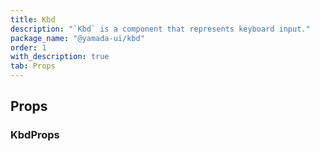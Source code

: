 ```yaml
---
title: Kbd
description: "`Kbd` is a component that represents keyboard input."
package_name: "@yamada-ui/kbd"
order: 1
with_description: true
tab: Props
---
```


## Props

### KbdProps

<PropsCard id="kbd-_accept" name="_accept" type="CSSUIObject" />

<PropsCard id="kbd-_active" name="_active" type="CSSUIObject" />

<PropsCard id="kbd-_after" name="_after" type="CSSUIObject" />

<PropsCard id="kbd-_anylink" name="_anyLink" type="CSSUIObject" />

<PropsCard id="kbd-_autofill" name="_autofill" type="CSSUIObject" />

<PropsCard id="kbd-_backdrop" name="_backdrop" type="CSSUIObject" />

<PropsCard id="kbd-_before" name="_before" type="CSSUIObject" />

<PropsCard id="kbd-_between" name="_between" type="CSSUIObject" />

<PropsCard id="kbd-_blank" name="_blank" type="CSSUIObject" />

<PropsCard id="kbd-_checked" name="_checked" type="CSSUIObject" />

<PropsCard id="kbd-_cue" name="_cue" type="CSSUIObject" />

<PropsCard id="kbd-_cueregion" name="_cueRegion" type="CSSUIObject" />

<PropsCard id="kbd-_dark" name="_dark" type="CSSUIObject" />

<PropsCard id="kbd-_default" name="_default" type="CSSUIObject" />

<PropsCard id="kbd-_disabled" name="_disabled" type="CSSUIObject" />

<PropsCard id="kbd-_empty" name="_empty" type="CSSUIObject" />

<PropsCard id="kbd-_enabled" name="_enabled" type="CSSUIObject" />

<PropsCard id="kbd-_end" name="_end" type="CSSUIObject" />

<PropsCard id="kbd-_even" name="_even" type="CSSUIObject" />

<PropsCard id="kbd-_expanded" name="_expanded" type="CSSUIObject" />

<PropsCard id="kbd-_fileselector" name="_fileSelector" type="CSSUIObject" />

<PropsCard id="kbd-_filled" name="_filled" type="CSSUIObject" />

<PropsCard id="kbd-_first" name="_first" type="CSSUIObject" />

<PropsCard id="kbd-_firstletter" name="_firstLetter" type="CSSUIObject" />

<PropsCard id="kbd-_firstline" name="_firstLine" type="CSSUIObject" />

<PropsCard id="kbd-_focus" name="_focus" type="CSSUIObject" />

<PropsCard id="kbd-_focusvisible" name="_focusVisible" type="CSSUIObject" />

<PropsCard id="kbd-_focuswithin" name="_focusWithin" type="CSSUIObject" />

<PropsCard id="kbd-_fullscreen" name="_fullScreen" type="CSSUIObject" />

<PropsCard id="kbd-_grabbed" name="_grabbed" type="CSSUIObject" />

<PropsCard id="kbd-_groupaccept" name="_groupAccept" type="CSSUIObject" />

<PropsCard id="kbd-_groupactive" name="_groupActive" type="CSSUIObject" />

<PropsCard id="kbd-_groupblank" name="_groupBlank" type="CSSUIObject" />

<PropsCard id="kbd-_groupchecked" name="_groupChecked" type="CSSUIObject" />

<PropsCard id="kbd-_groupdisabled" name="_groupDisabled" type="CSSUIObject" />

<PropsCard id="kbd-_groupenabled" name="_groupEnabled" type="CSSUIObject" />

<PropsCard id="kbd-_groupexpanded" name="_groupExpanded" type="CSSUIObject" />

<PropsCard id="kbd-_groupfocus" name="_groupFocus" type="CSSUIObject" />

<PropsCard
  id="kbd-_groupfocusvisible"
  name="_groupFocusVisible"
  type="CSSUIObject"
/>

<PropsCard
  id="kbd-_groupfocuswithin"
  name="_groupFocusWithin"
  type="CSSUIObject"
/>

<PropsCard id="kbd-_groupgrabbed" name="_groupGrabbed" type="CSSUIObject" />

<PropsCard
  id="kbd-_grouphorizontal"
  name="_groupHorizontal"
  type="CSSUIObject"
/>

<PropsCard id="kbd-_grouphover" name="_groupHover" type="CSSUIObject" />

<PropsCard id="kbd-_groupidle" name="_groupIdle" type="CSSUIObject" />

<PropsCard id="kbd-_groupinvalid" name="_groupInvalid" type="CSSUIObject" />

<PropsCard id="kbd-_grouploaded" name="_groupLoaded" type="CSSUIObject" />

<PropsCard id="kbd-_grouploading" name="_groupLoading" type="CSSUIObject" />

<PropsCard id="kbd-_groupoptional" name="_groupOptional" type="CSSUIObject" />

<PropsCard
  id="kbd-_groupplaceholdershown"
  name="_groupPlaceholderShown"
  type="CSSUIObject"
/>

<PropsCard id="kbd-_grouppressed" name="_groupPressed" type="CSSUIObject" />

<PropsCard id="kbd-_groupreadonly" name="_groupReadOnly" type="CSSUIObject" />

<PropsCard id="kbd-_groupreadwrite" name="_groupReadWrite" type="CSSUIObject" />

<PropsCard id="kbd-_groupreject" name="_groupReject" type="CSSUIObject" />

<PropsCard id="kbd-_grouprequired" name="_groupRequired" type="CSSUIObject" />

<PropsCard id="kbd-_groupselected" name="_groupSelected" type="CSSUIObject" />

<PropsCard
  id="kbd-_groupuserinvalid"
  name="_groupUserInvalid"
  type="CSSUIObject"
/>

<PropsCard id="kbd-_groupvalid" name="_groupValid" type="CSSUIObject" />

<PropsCard id="kbd-_groupvertical" name="_groupVertical" type="CSSUIObject" />

<PropsCard id="kbd-_hidden" name="_hidden" type="CSSUIObject" />

<PropsCard id="kbd-_holiday" name="_holiday" type="CSSUIObject" />

<PropsCard id="kbd-_horizontal" name="_horizontal" type="CSSUIObject" />

<PropsCard id="kbd-_hover" name="_hover" type="CSSUIObject" />

<PropsCard id="kbd-_idle" name="_idle" type="CSSUIObject" />

<PropsCard id="kbd-_indeterminate" name="_indeterminate" type="CSSUIObject" />

<PropsCard id="kbd-_inrange" name="_inRange" type="CSSUIObject" />

<PropsCard id="kbd-_invalid" name="_invalid" type="CSSUIObject" />

<PropsCard id="kbd-_last" name="_last" type="CSSUIObject" />

<PropsCard id="kbd-_light" name="_light" type="CSSUIObject" />

<PropsCard id="kbd-_link" name="_link" type="CSSUIObject" />

<PropsCard id="kbd-_loaded" name="_loaded" type="CSSUIObject" />

<PropsCard id="kbd-_loading" name="_loading" type="CSSUIObject" />

<PropsCard id="kbd-_marker" name="_marker" type="CSSUIObject" />

<PropsCard id="kbd-_mediadark" name="_mediaDark" type="CSSUIObject" />

<PropsCard id="kbd-_medialight" name="_mediaLight" type="CSSUIObject" />

<PropsCard
  id="kbd-_mediareducemotion"
  name="_mediaReduceMotion"
  type="CSSUIObject"
/>

<PropsCard id="kbd-_modal" name="_modal" type="CSSUIObject" />

<PropsCard id="kbd-_nativeactive" name="_nativeActive" type="CSSUIObject" />

<PropsCard id="kbd-_nativechecked" name="_nativeChecked" type="CSSUIObject" />

<PropsCard id="kbd-_nativedisabled" name="_nativeDisabled" type="CSSUIObject" />

<PropsCard id="kbd-_nativefocus" name="_nativeFocus" type="CSSUIObject" />

<PropsCard
  id="kbd-_nativefocusvisible"
  name="_nativeFocusVisible"
  type="CSSUIObject"
/>

<PropsCard
  id="kbd-_nativefocuswithin"
  name="_nativeFocusWithin"
  type="CSSUIObject"
/>

<PropsCard id="kbd-_nativehidden" name="_nativeHidden" type="CSSUIObject" />

<PropsCard id="kbd-_nativehover" name="_nativeHover" type="CSSUIObject" />

<PropsCard id="kbd-_nativereadonly" name="_nativeReadOnly" type="CSSUIObject" />

<PropsCard id="kbd-_nativetarget" name="_nativeTarget" type="CSSUIObject" />

<PropsCard id="kbd-_nativevalid" name="_nativeValid" type="CSSUIObject" />

<PropsCard id="kbd-_notfirst" name="_notFirst" type="CSSUIObject" />

<PropsCard id="kbd-_notlast" name="_notLast" type="CSSUIObject" />

<PropsCard id="kbd-_nottarget" name="_notTarget" type="CSSUIObject" />

<PropsCard id="kbd-_odd" name="_odd" type="CSSUIObject" />

<PropsCard id="kbd-_only" name="_only" type="CSSUIObject" />

<PropsCard id="kbd-_optional" name="_optional" type="CSSUIObject" />

<PropsCard id="kbd-_outrange" name="_outRange" type="CSSUIObject" />

<PropsCard id="kbd-_outside" name="_outside" type="CSSUIObject" />

<PropsCard id="kbd-_paused" name="_paused" type="CSSUIObject" />

<PropsCard id="kbd-_peeraccept" name="_peerAccept" type="CSSUIObject" />

<PropsCard id="kbd-_peeractive" name="_peerActive" type="CSSUIObject" />

<PropsCard id="kbd-_peerblank" name="_peerBlank" type="CSSUIObject" />

<PropsCard id="kbd-_peerchecked" name="_peerChecked" type="CSSUIObject" />

<PropsCard id="kbd-_peerdisabled" name="_peerDisabled" type="CSSUIObject" />

<PropsCard id="kbd-_peerenabled" name="_peerEnabled" type="CSSUIObject" />

<PropsCard id="kbd-_peerexpanded" name="_peerExpanded" type="CSSUIObject" />

<PropsCard id="kbd-_peerfocus" name="_peerFocus" type="CSSUIObject" />

<PropsCard
  id="kbd-_peerfocusvisible"
  name="_peerFocusVisible"
  type="CSSUIObject"
/>

<PropsCard
  id="kbd-_peerfocuswithin"
  name="_peerFocusWithin"
  type="CSSUIObject"
/>

<PropsCard id="kbd-_peergrabbed" name="_peerGrabbed" type="CSSUIObject" />

<PropsCard id="kbd-_peerhorizontal" name="_peerHorizontal" type="CSSUIObject" />

<PropsCard id="kbd-_peerhover" name="_peerHover" type="CSSUIObject" />

<PropsCard id="kbd-_peeridle" name="_peerIdle" type="CSSUIObject" />

<PropsCard id="kbd-_peerinvalid" name="_peerInvalid" type="CSSUIObject" />

<PropsCard id="kbd-_peerloaded" name="_peerLoaded" type="CSSUIObject" />

<PropsCard id="kbd-_peerloading" name="_peerLoading" type="CSSUIObject" />

<PropsCard id="kbd-_peeroptional" name="_peerOptional" type="CSSUIObject" />

<PropsCard
  id="kbd-_peerplaceholdershown"
  name="_peerPlaceholderShown"
  type="CSSUIObject"
/>

<PropsCard id="kbd-_peerpressed" name="_peerPressed" type="CSSUIObject" />

<PropsCard id="kbd-_peerreadonly" name="_peerReadOnly" type="CSSUIObject" />

<PropsCard id="kbd-_peerreadwrite" name="_peerReadWrite" type="CSSUIObject" />

<PropsCard id="kbd-_peerreject" name="_peerReject" type="CSSUIObject" />

<PropsCard id="kbd-_peerrequired" name="_peerRequired" type="CSSUIObject" />

<PropsCard id="kbd-_peerselected" name="_peerSelected" type="CSSUIObject" />

<PropsCard
  id="kbd-_peeruserinvalid"
  name="_peerUserInvalid"
  type="CSSUIObject"
/>

<PropsCard id="kbd-_peervalid" name="_peerValid" type="CSSUIObject" />

<PropsCard id="kbd-_peervertical" name="_peerVertical" type="CSSUIObject" />

<PropsCard id="kbd-_picture" name="_picture" type="CSSUIObject" />

<PropsCard id="kbd-_placeholder" name="_placeholder" type="CSSUIObject" />

<PropsCard
  id="kbd-_placeholdershown"
  name="_placeholderShown"
  type="CSSUIObject"
/>

<PropsCard id="kbd-_playing" name="_playing" type="CSSUIObject" />

<PropsCard id="kbd-_pressed" name="_pressed" type="CSSUIObject" />

<PropsCard id="kbd-_print" name="_print" type="CSSUIObject" />

<PropsCard id="kbd-_readonly" name="_readOnly" type="CSSUIObject" />

<PropsCard id="kbd-_readwrite" name="_readWrite" type="CSSUIObject" />

<PropsCard id="kbd-_reject" name="_reject" type="CSSUIObject" />

<PropsCard id="kbd-_required" name="_required" type="CSSUIObject" />

<PropsCard id="kbd-_ripple" name="_ripple" type="CSSUIObject" />

<PropsCard id="kbd-_scrollbar" name="_scrollbar" type="CSSUIObject" />

<PropsCard
  id="kbd-_scrollbarbutton"
  name="_scrollbarButton"
  type="CSSUIObject"
/>

<PropsCard
  id="kbd-_scrollbarcorner"
  name="_scrollbarCorner"
  type="CSSUIObject"
/>

<PropsCard id="kbd-_scrollbarthumb" name="_scrollbarThumb" type="CSSUIObject" />

<PropsCard id="kbd-_scrollbartrack" name="_scrollbarTrack" type="CSSUIObject" />

<PropsCard
  id="kbd-_scrollbartrackpiece"
  name="_scrollbarTrackPiece"
  type="CSSUIObject"
/>

<PropsCard id="kbd-_selected" name="_selected" type="CSSUIObject" />

<PropsCard id="kbd-_selection" name="_selection" type="CSSUIObject" />

<PropsCard id="kbd-_start" name="_start" type="CSSUIObject" />

<PropsCard id="kbd-_target" name="_target" type="CSSUIObject" />

<PropsCard id="kbd-_today" name="_today" type="CSSUIObject" />

<PropsCard id="kbd-_userinvalid" name="_userInvalid" type="CSSUIObject" />

<PropsCard id="kbd-_valid" name="_valid" type="CSSUIObject" />

<PropsCard id="kbd-_vertical" name="_vertical" type="CSSUIObject" />

<PropsCard id="kbd-_visited" name="_visited" type="CSSUIObject" />

<PropsCard id="kbd-_weekend" name="_weekend" type="CSSUIObject" />
